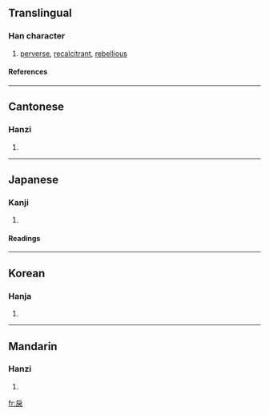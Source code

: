 {{see|戻}}

==Translingual==
===Han character===
{{Han char|rn=63|rad=戶|as=04|sn=8|four=3023<sub>4</sub>|canj=竹尸戈大 (HSIK), 戈尸戈大 (ISIK)}}
# [[perverse]], [[recalcitrant]], [[rebellious]]
====References====
{{Han ref|kx=0415.110|dkj=11712|dj=0759.150|hdz=32258.060|uh=623E|ud=25150|bh=A9D1|bd=43473}}
----
==Cantonese==
===Hanzi===
{{yue-hanzi|jyut=|y=leui6}}
# {{defn|Cantonese}}
----
==Japanese==
===Kanji===
{{ja-kanji|grade=|rs=戶04}}
# {{defn|Japanese}} 
====Readings====
{{ja-readings|on=[[れい]] (rei), [[らい]] (rai)|kun=[[もどす]] (戻す, modosu), [[もどる]] (戻る, modoru), [[もどり]] (modori), [[いたる]] (itaru)}}
----
==Korean==
===Hanja===
{{ko-hanja|hangeul=려>여, 렬>열|eumhun=|rv=ryeo>yeo, ryeol>yeol|mr=ryŏ>yŏ, ryŏl>yŏl|y=ley>ey, leyl>eyl}}
# {{defn|Korean}}
----
==Mandarin==
===Hanzi===
{{cmn-hanzi|pin=[[lì]] (li4)|wg=li<sup>4</sup>}}
# {{defn|Mandarin}}

[[fr:戾]]